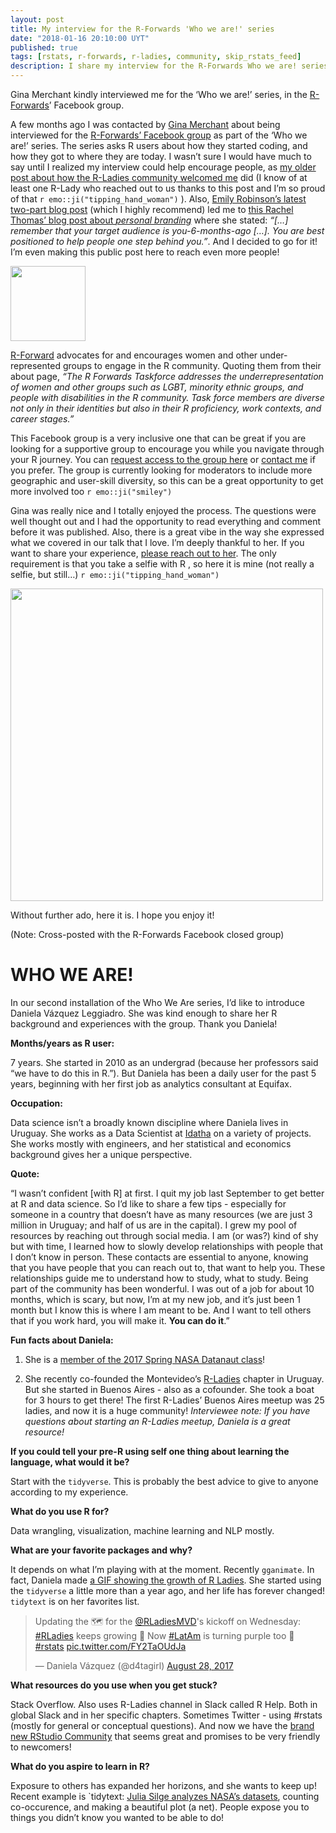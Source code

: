 ```yaml
---
layout: post
title: My interview for the R-Forwards 'Who we are!' series
date: "2018-01-16 20:10:00 UYT"
published: true
tags: [rstats, r-forwards, r-ladies, community, skip_rstats_feed]
description: I share my interview for the R-Forwards Who we are! series.
---
```

Gina Merchant kindly interviewed me for the 'Who we are!' series, in the [R-Forwards](http://forwards.github.io/about/)' Facebook group.

<!--more-->

A few months ago I was contacted by [Gina Merchant](http://gmerchant.ucsd.edu/) about being interviewed for the [R-Forwards' Facebook group](https://www.facebook.com/groups/163371137549666) as part of the 'Who we are!' series. The series asks R users about how they started coding, and how they got to where they are today. I wasn't sure I would have much to say until I realized my interview could help encourage people, as [my older post about how the R-Ladies community welcomed me]({% post_url 2017-01-27-the-r-ladies-way %}) did (I know of at least one R-Lady who reached out to us thanks to this post and I'm so proud of that `r emo::ji("tipping_hand_woman")` ). Also, [Emily Robinson's latest two-part blog post](https://robinsones.github.io/Building-Your-Data-Science-Network-Reaching-Out/) (which I highly recommend) led me to [this Rachel Thomas' blog post about _personal branding_](http://www.fast.ai/2017/12/18/personal-brand/) where she stated: _"[...] remember that your target audience is you-6-months-ago [...]. You are best positioned to help people one step behind you."_. And I decided to go for it! I'm even making this public post here to reach even more people!

<div align="center"><img src="/figure/source/r-forwards-who-we-are-series/2018-01-13-r-forwards-who-we-are-series/forwards.png" width="120" /></div>

[R-Forward](http://forwards.github.io/about/) advocates for and encourages women and other under-represented groups to engage in the R community. Quoting them from their about page, _"The R Forwards Taskforce addresses the underrepresentation of women and other groups such as LGBT, minority ethnic groups, and people with disabilities in the R community. Task force members are diverse not only in their identities but also in their R proficiency, work contexts, and career stages."_

This Facebook group is a very inclusive one that can be great if you are looking for a supportive group to encourage you while you navigate through your R journey. You can [request access to the group here](https://www.facebook.com/groups/163371137549666) or [contact me](https://twitter.com/intent/tweet?user_id=114258616) if you prefer. The group is currently looking for moderators to include more geographic and user-skill diversity, so this can be a great opportunity to get more involved too `r emo::ji("smiley")`

Gina was really nice and I totally enjoyed the process. The questions were well thought out and I had the opportunity to read everything and comment before it was published. Also, there is a great vibe in the way she expressed what we covered in our talk that I love. I'm deeply thankful to her. If you want to share your experience, [please reach out to her](https://twitter.com/drgmerchant?lang=en). The only requirement is that you take a selfie with R , so here it is mine (not really a selfie, but still...) `r emo::ji("tipping_hand_woman")`

<div align="center"><img src="/figure/source/r-forwards-who-we-are-series/2018-01-13-r-forwards-who-we-are-series/fb_pic.jpg" width="500" /></div>

Without further ado, here it is. I hope you enjoy it! 

(Note: Cross-posted with the R-Forwards Facebook closed group)

# WHO WE ARE!

In our second installation of the Who We Are series, I'd like to introduce Daniela Vázquez Leggiadro. She was kind enough to share her R background and experiences with the group. Thank you Daniela!

**Months/years as R user:**

7 years. She started in 2010 as an undergrad (because her professors said “we have to do this in R.”). But Daniela has been a daily user for the past 5 years, beginning with her first job as analytics consultant at Equifax.

**Occupation:**

Data science isn’t a broadly known discipline where Daniela lives in Uruguay. She works as a Data Scientist at [Idatha](http://www.idatha.com/) on a variety of projects. She works mostly with engineers, and her statistical and economics background gives her a unique perspective.

**Quote:**

“I wasn’t confident [with R] at first. I quit my job last September to get better at R and data science. So I’d like to share a few tips - especially for someone in a country that doesn’t have as many resources (we are just 3 million in Uruguay; and half of us are in the capital). I grew my pool of resources by reaching out through social media. I am (or was?) kind of shy but with time, I learned how to slowly develop relationships with people that I don’t know in person. These contacts are essential to anyone, knowing that you have people that you can reach out to, that want to help you. These relationships guide me to understand how to study, what to study. Being part of the community has been wonderful. I was out of a job for about 10 months, which is scary, but now, I’m at my new job, and it’s just been 1 month but I know this is where I am meant to be. And I want to tell others that if you work hard, you will make it. **You can do it**.”

**Fun facts about Daniela:**

1) She is a [member of the 2017 Spring NASA Datanaut class](https://open.nasa.gov/…/welcome-datanauts-2017-spring-class/)!

2) She recently co-founded the Montevideo's [R-Ladies](https://rladies.org) chapter in Uruguay. But she started in Buenos Aires - also as a cofounder. She took a boat for 3 hours to get there! The first R-Ladies’ Buenos Aires meetup was 25 ladies, and now it is a huge community! 
_Interviewee note: If you have questions about starting an R-Ladies meetup, Daniela is a great resource!_

**If you could tell your pre-R using self one thing about learning the language, what would it be?**

Start with the `tidyverse`. This is probably the best advice to give to anyone according to my experience.

**What do you use R for?**

Data wrangling, visualization, machine learning and NLP mostly.

**What are your favorite packages and why?**

It depends on what I’m playing with at the moment. Recently `gganimate`. In fact, Daniela made [a GIF showing the growth of R Ladies]({% post_url 2017-04-24-how-to-plot-animated-maps-with-gganimate %}). She started using the `tidyverse` a little more than a year ago, and her life has forever changed! `tidytext` is on her favorites list.

<blockquote class="twitter-tweet tw-align-center" data-lang="en"><p lang="en" dir="ltr">Updating the 🗺 for the <a href="https://twitter.com/RLadiesMVD?ref_src=twsrc%5Etfw">@RLadiesMVD</a>&#39;s kickoff on Wednesday: <a href="https://twitter.com/hashtag/RLadies?src=hash&amp;ref_src=twsrc%5Etfw">#RLadies</a> keeps growing 🎉 Now <a href="https://twitter.com/hashtag/LatAm?src=hash&amp;ref_src=twsrc%5Etfw">#LatAm</a> is turning purple too 💜 <a href="https://twitter.com/hashtag/rstats?src=hash&amp;ref_src=twsrc%5Etfw">#rstats</a> <a href="https://t.co/FY2TaOUdJa">pic.twitter.com/FY2TaOUdJa</a></p>&mdash; Daniela Vázquez (@d4tagirl) <a href="https://twitter.com/d4tagirl/status/902130856260771842?ref_src=twsrc%5Etfw">August 28, 2017</a></blockquote>
<script async src="https://platform.twitter.com/widgets.js" charset="utf-8"></script>

**What resources do you use when you get stuck?**

Stack Overflow. Also uses R-Ladies channel in Slack called R Help. Both in global Slack and in her specific chapters. Sometimes Twitter - using #rstats (mostly for general or conceptual questions). And now we have the [brand new RStudio Community](https://community.rstudio.com/) that seems great and promises to be very friendly to newcomers!

**What do you aspire to learn in R?**

Exposure to others has expanded her horizons, and she wants to keep up! Recent example is `tidytext: [Julia Silge analyzes NASA’s datasets](https://www.tidytextmining.com/nasa.html), counting co-occurence, and making a beautiful plot (a net). People expose you to things you didn’t know you wanted to be able to do!

